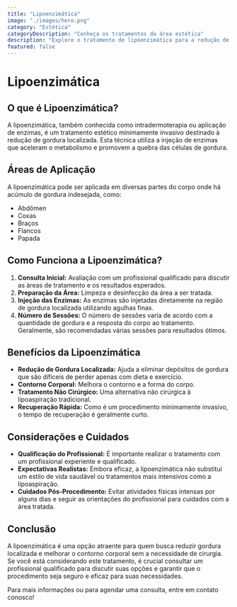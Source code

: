 ```yaml
---
title: "Lipoenzimática"
image: "./images/hero.png"
category: "Estética"
categoryDescription: "Conheça os tratamentos da área estética"
description: "Explore o tratamento de lipoenzimática para a redução de gordura localizada, uma alternativa não cirúrgica que modela e contorna o corpo com resultados impressionantes."
featured: false
---
```


# Lipoenzimática

## O que é Lipoenzimática?

A lipoenzimática, também conhecida como intradermoterapia ou aplicação de enzimas, é um tratamento estético minimamente invasivo destinado à redução de gordura localizada. Esta técnica utiliza a injeção de enzimas que aceleram o metabolismo e promovem a quebra das células de gordura.

## Áreas de Aplicação

A lipoenzimática pode ser aplicada em diversas partes do corpo onde há acúmulo de gordura indesejada, como:

- Abdômen
- Coxas
- Braços
- Flancos
- Papada

## Como Funciona a Lipoenzimática?

1. **Consulta Inicial:** Avaliação com um profissional qualificado para discutir as áreas de tratamento e os resultados esperados.
2. **Preparação da Área:** Limpeza e desinfecção da área a ser tratada.
3. **Injeção das Enzimas:** As enzimas são injetadas diretamente na região de gordura localizada utilizando agulhas finas.
4. **Número de Sessões:** O número de sessões varia de acordo com a quantidade de gordura e a resposta do corpo ao tratamento. Geralmente, são recomendadas várias sessões para resultados ótimos.

## Benefícios da Lipoenzimática

- **Redução de Gordura Localizada:** Ajuda a eliminar depósitos de gordura que são difíceis de perder apenas com dieta e exercício.
- **Contorno Corporal:** Melhora o contorno e a forma do corpo.
- **Tratamento Não Cirúrgico:** Uma alternativa não cirúrgica à lipoaspiração tradicional.
- **Recuperação Rápida:** Como é um procedimento minimamente invasivo, o tempo de recuperação é geralmente curto.

## Considerações e Cuidados

- **Qualificação do Profissional:** É importante realizar o tratamento com um profissional experiente e qualificado.
- **Expectativas Realistas:** Embora eficaz, a lipoenzimática não substitui um estilo de vida saudável ou tratamentos mais intensivos como a lipoaspiração.
- **Cuidados Pós-Procedimento:** Evitar atividades físicas intensas por alguns dias e seguir as orientações do profissional para cuidados com a área tratada.

## Conclusão

A lipoenzimática é uma opção atraente para quem busca reduzir gordura localizada e melhorar o contorno corporal sem a necessidade de cirurgia. Se você está considerando este tratamento, é crucial consultar um profissional qualificado para discutir suas opções e garantir que o procedimento seja seguro e eficaz para suas necessidades.

Para mais informações ou para agendar uma consulta, entre em contato conosco!
